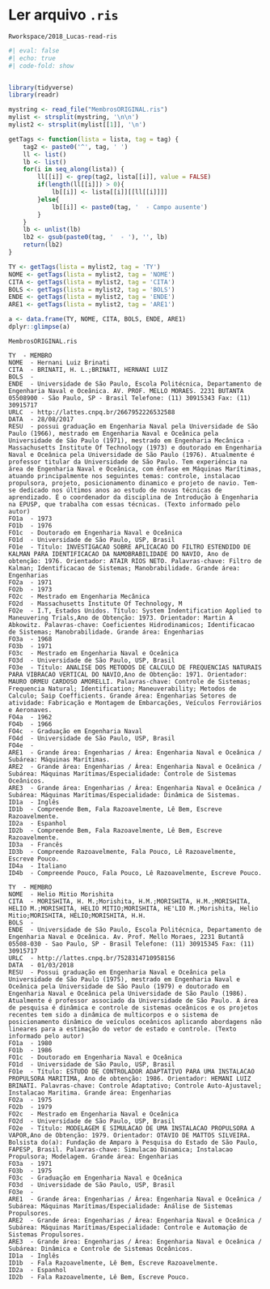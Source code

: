 
# Ler arquivo `.ris`

`Rworkspace/2018_Lucas-read-ris`


```r
#| eval: false
#| echo: true
#| code-fold: show


library(tidyverse)
library(readr)

mystring <- read_file("MembrosORIGINAL.ris")
mylist <- strsplit(mystring, '\n\n')
mylist2 <- strsplit(mylist[[1]], '\n')

getTags <- function(lista = lista, tag = tag) {
    tag2 <- paste0('^', tag, ' ')
    ll <- list()
    lb <- list()
    for(i in seq_along(lista)) {
        ll[[i]] <- grep(tag2, lista[[i]], value = FALSE)
        if(length(ll[[i]]) > 0){ 
            lb[[i]] <- lista[[i]][[ll[[i]]]]
        }else{ 
            lb[[i]] <- paste0(tag, '  - Campo ausente')
        }
    }
    lb <- unlist(lb)
    lb2 <- gsub(paste0(tag, '  - '), '', lb)
    return(lb2)
}

TY <- getTags(lista = mylist2, tag = 'TY')
NOME <- getTags(lista = mylist2, tag = 'NOME')
CITA <- getTags(lista = mylist2, tag = 'CITA')
BOLS <- getTags(lista = mylist2, tag = 'BOLS')
ENDE <- getTags(lista = mylist2, tag = 'ENDE')
ARE1 <- getTags(lista = mylist2, tag = 'ARE1')

a <- data.frame(TY, NOME, CITA, BOLS, ENDE, ARE1)
dplyr::glimpse(a)
```

`MembrosORIGINAL.ris`

```ris
TY  - MEMBRO
NOME  - Hernani Luiz Brinati
CITA  - BRINATI, H. L.;BRINATI, HERNANI LUIZ
BOLS  - 
ENDE  - Universidade de São Paulo, Escola Politécnica, Departamento de Engenharia Naval e Oceânica. AV. PROF. MELLO MORAES. 2231 BUTANTA 05508900 - São Paulo, SP - Brasil Telefone: (11) 30915343 Fax: (11) 30915717
URLC  - http://lattes.cnpq.br/2667952226532588
DATA  - 28/08/2017
RESU  - possui graduação em Engenharia Naval pela Universidade de São Paulo (1966), mestrado em Engenharia Naval e Oceânica pela Universidade de São Paulo (1971), mestrado em Engenharia Mecânica - Massachusetts Institute Of Technology (1973) e doutorado em Engenharia Naval e Oceânica pela Universidade de São Paulo (1976). Atualmente é professor titular da Universidade de São Paulo. Tem experiência na área de Engenharia Naval e Oceânica, com ênfase em Máquinas Marítimas, atuando principalmente nos seguintes temas: controle, instalacao propulsora, projeto, posicionamento dinamico e projeto de navio. Tem-se dedicado nos últimos anos ao estudo de novas técnicas de aprendizado. É o coordenador da disciplina de Introdução à Engenharia na EPUSP, que trabalha com essas técnicas. (Texto informado pelo autor)
FO1a  - 1973
FO1b  - 1976
FO1c  - Doutorado em Engenharia Naval e Oceânica
FO1d  - Universidade de São Paulo, USP, Brasil
FO1e  - Título: INVESTIGACAO SOBRE APLICACAO DO FILTRO ESTENDIDO DE KALMAN PARA IDENTIFICACAO DA NAMOBRABILIDADE DO NAVIO, Ano de obtenção: 1976. Orientador: ATAIR RIOS NETO. Palavras-chave: Filtro de Kalman; Identificacao de Sistemas; Manobrabilidade. Grande área: Engenharias
FO2a  - 1971
FO2b  - 1973
FO2c  - Mestrado em Engenharia Mecânica
FO2d  - Massachusetts Institute Of Technology, M
FO2e  - I.T, Estados Unidos. Título: System Indentification Applied to Maneuvering Trials,Ano de Obtenção: 1973. Orientador: Martin A Abkowitz. Palavras-chave: Coeficientes Hidrodinamicos; Identificacao de Sistemas; Manobrabilidade. Grande área: Engenharias
FO3a  - 1968
FO3b  - 1971
FO3c  - Mestrado em Engenharia Naval e Oceânica
FO3d  - Universidade de São Paulo, USP, Brasil
FO3e  - Título: ANALISE DOS METODOS DE CALCULO DE FREQUENCIAS NATURAIS PARA VIBRACAO VERTICAL DO NAVIO,Ano de Obtenção: 1971. Orientador: MAURO ORMEU CARDOSO AMORELLI. Palavras-chave: Controle de Sistemas; Frequencia Natural; Identification; Maneuverability; Metodos de Calculo; Saip Coefficients. Grande área: Engenharias Setores de atividade: Fabricação e Montagem de Embarcações, Veículos Ferroviários e Aeronaves.
FO4a  - 1962
FO4b  - 1966
FO4c  - Graduação em Engenharia Naval
FO4d  - Universidade de São Paulo, USP, Brasil
FO4e  - 
ARE1  - Grande área: Engenharias / Área: Engenharia Naval e Oceânica / Subárea: Máquinas Marítimas.
ARE2  - Grande área: Engenharias / Área: Engenharia Naval e Oceânica / Subárea: Máquinas Marítimas/Especialidade: Controle de Sistemas Oceânicos.
ARE3  - Grande área: Engenharias / Área: Engenharia Naval e Oceânica / Subárea: Máquinas Marítimas/Especialidade: Dinâmica de Sistemas.
ID1a  - Inglês
ID1b  - Compreende Bem, Fala Razoavelmente, Lê Bem, Escreve Razoavelmente.
ID2a  - Espanhol
ID2b  - Compreende Bem, Fala Razoavelmente, Lê Bem, Escreve Razoavelmente.
ID3a  - Francês
ID3b  - Compreende Razoavelmente, Fala Pouco, Lê Razoavelmente, Escreve Pouco.
ID4a  - Italiano
ID4b  - Compreende Pouco, Fala Pouco, Lê Razoavelmente, Escreve Pouco.

TY  - MEMBRO
NOME  - Helio Mitio Morishita
CITA  - MORISHITA, H. M.;Morishita, H.M.;MORISHITA, H.M.;MORISHITA, HELIO M.;MORISHITA, HELIO MITIO;MORISHITA, HE'LIO M.;Morishita, Helio Mitio;MORISHITA, HÉLIO;MORISHITA, H.H.
BOLS  - 
ENDE  - Universidade de São Paulo, Escola Politécnica, Departamento de Engenharia Naval e Oceânica. Av. Prof. Mello Moraes, 2231 Butantã 05508-030 - Sao Paulo, SP - Brasil Telefone: (11) 30915345 Fax: (11) 30915717
URLC  - http://lattes.cnpq.br/7528314710958156
DATA  - 01/03/2018
RESU  - Possui graduação em Engenharia Naval e Oceânica pela Universidade de São Paulo (1975), mestrado em Engenharia Naval e Oceânica pela Universidade de São Paulo (1979) e doutorado em Engenharia Naval e Oceânica pela Universidade de São Paulo (1986). Atualmente é professor associado da Universidade de São Paulo. A área de pesquisa é dinâmica e controle de sistemas oceânicos e os projetos recentes tem sido a dinâmica de multicorpos e o sistema de posicionamento dinâmico de veículos oceânicos aplicando abordagens não lineares para a estimação do vetor de estado e controle. (Texto informado pelo autor)
FO1a  - 1980
FO1b  - 1986
FO1c  - Doutorado em Engenharia Naval e Oceânica
FO1d  - Universidade de São Paulo, USP, Brasil
FO1e  - Título: ESTUDO DE CONTROLADOR ADAPTATIVO PARA UMA INSTALACAO PROPULSORA MARITIMA, Ano de obtenção: 1986. Orientador: HEMANI LUIZ BRINATI. Palavras-chave: Controle Adaptativo; Controle Auto-Ajustavel; Instalacao Maritima. Grande área: Engenharias
FO2a  - 1975
FO2b  - 1979
FO2c  - Mestrado em Engenharia Naval e Oceânica
FO2d  - Universidade de São Paulo, USP, Brasil
FO2e  - Título: MODELAGEM E SIMULACAO DE UMA INSTALACAO PROPULSORA A VAPOR,Ano de Obtenção: 1979. Orientador: OTAVIO DE MATTOS SILVEIRA. Bolsista do(a): Fundação de Amparo à Pesquisa do Estado de São Paulo, FAPESP, Brasil. Palavras-chave: Simulacao Dinamica; Instalacao Propulsora; Modelagem. Grande área: Engenharias
FO3a  - 1971
FO3b  - 1975
FO3c  - Graduação em Engenharia Naval e Oceânica
FO3d  - Universidade de São Paulo, USP, Brasil
FO3e  - 
ARE1  - Grande área: Engenharias / Área: Engenharia Naval e Oceânica / Subárea: Máquinas Marítimas/Especialidade: Análise de Sistemas Propulsores.
ARE2  - Grande área: Engenharias / Área: Engenharia Naval e Oceânica / Subárea: Máquinas Marítimas/Especialidade: Controle e Automação de Sistemas Propulsores.
ARE3  - Grande área: Engenharias / Área: Engenharia Naval e Oceânica / Subárea: Dinâmica e Controle de Sistemas Oceânicos.
ID1a  - Inglês
ID1b  - Fala Razoavelmente, Lê Bem, Escreve Razoavelmente.
ID2a  - Espanhol
ID2b  - Fala Razoavelmente, Lê Bem, Escreve Pouco.

```

